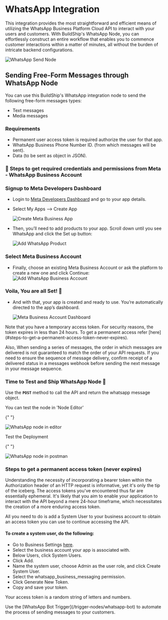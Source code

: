 
# WhatsApp Integration

This integration provides the most straightforward and efficient means of utilizing the WhatsApp Business Platform Cloud
API to interact with your users and customers. With BuildShip's WhatsApp Node, you can effortlessly construct an entire
workflow that enables you to commence customer interactions within a matter of minutes, all without the burden of
intricate backend configurations.

<Image src={whatsappBanner} alt='WhatsApp Send Node' width={1200} />

## Sending Free-Form Messages through WhatsApp Node

You can use this BuildShip's WhatsApp integration node to send the following free-form messages types:

- Text messages
- Media messages

### Requirements

- Permanent user access token is required authorize the user for that app.
- WhatsApp Business Phone Number ID. (from which messages will be sent).
- Data (to be sent as object in JSON).

### 📝 Steps to get required credentials and permissions from Meta - WhatsApp Business Account

<Steps>

### Signup to Meta Developers Dashboard

- Login to [Meta Developers Dashboard](https://developers.facebook.com/) and go to your app details.
- Select My Apps --> Create App

  <Image src={creteApp} alt='Create Meta Business App' width={800} />

- Then, you’ll need to add products to your app. Scroll down until you see WhatsApp and click the Set up button:

  <Image src={addProduct} alt='Add WhatsApp Product' width={800} />

### Select Meta Business Account

- Finally, choose an existing Meta Business Account or ask the platform to create a new one and click Continue:
  <div class='flex justify-center'>
    <Image src={metaAccount} alt='Add WhatsApp Business Account' width={400} />
  </div>

### Voila, You are all Set! 🎉

- And with that, your app is created and ready to use. You’re automatically directed to the app’s dashboard.

  <Image src={dashboard} alt='Meta Business Account Dashboard' width={800} />

</Steps>

<Callout emoji='💡'>
  Note that you have a temporary access token. For security reasons, the token expires in less than 24 hours. To get a
  permanent access refer [here](#steps-to-get-a-permanent-access-token-never-expires).
</Callout>

Also, When sending a series of messages, the order in which messages are delivered is not guaranteed to match the order
of your API requests. If you need to ensure the sequence of message delivery, confirm receipt of a delivered status in a
messages webhook before sending the next message in your message sequence.

### Time to Test and Ship WhatsApp Node 🚀

Use the **`POST`** method to call the API and return the whatsapp message object.

You can test the node in 'Node Editor'

{" "}

<Image src={testNode} alt='WhatsApp node in editor' width={800} />

Test the Deployment

{" "}

<Image src={testPost} alt='WhatsApp node in postman' width={800} />

### Steps to get a permanent access token (never expires)

Understanding the necessity of incorporating a bearer token within the Authorization header of an HTTP request is
informative, yet it's only the tip of the iceberg. The access tokens you've encountered thus far are essentially
ephemeral. It's likely that you aim to enable your application to interact with the API beyond a mere 24-hour timeframe,
which necessitates the creation of a more enduring access token.

All you need to do is add a System User to your business account to obtain an access token you can use to continue
accessing the API.

#### To create a system user, do the following:

- Go to Business Settings
  [here](https://developers.facebook.com/micro_site/url/?click_creative_path[0]=link&ums_creative_detail=link%26device_type%3Ddesktop&click_from_context_menu=true&country=IN&destination=https%3A%2F%2Fbusiness.facebook.com%2Fsettings&event_type=click&last_nav_impression_id=0AEeFjch8mUN92OaY&max_percent_page_viewed=90&max_viewport_height_px=984&max_viewport_width_px=1850&orig_request_uri=https%3A%2F%2Fdevelopers.facebook.com%2Fblog%2Fpost%2F2022%2F12%2F05%2Fauth-tokens%2F&region=apac&scrolled=true&session_id=1VV5dHDVNht7DIriz&site=developers&extra_data[create_type]=link&extra_data[create_type_detail]=&extra_data[creative_detail]=link%26device_type%3Ddesktop).
- Select the business account your app is associated with.
- Below Users, click System Users.
- Click Add.
- Name the system user, choose Admin as the user role, and click Create System User.
- Select the whatsapp_business_messaging permission.
- Click Generate New Token.
- Copy and save your token.

Your access token is a random string of letters and numbers.

<Callout emoji='💡' type='tip'>
  Use the [WhatsApp Bot Trigger](/trigger-nodes/whatsapp-bot) to automate the process of sending messages to your
  customers.
</Callout>
